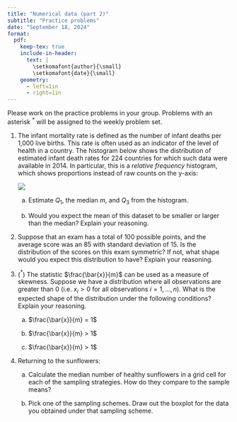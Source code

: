 ```yaml
---
title: "Numerical data (part 2)"
subtitle: "Practice problems"
date: "September 18, 2024"
format: 
  pdf:
    keep-tex: true
    include-in-header:
      text: |
        \setkomafont{author}{\small}
        \setkomafont{date}{\small}
    geometry:
      - left=1in
      - right=1in
---
```


Please work on the practice problems in your group. Problems with an asterisk $^*$ will be assigned to the weekly problem set.

1.  The infant mortality rate is defined as the number of infant deaths per 1,000 live births. This rate is often used as an indicator of the level of health in a country. The histogram below shows the distribution of estimated infant death rates for 224 countries for which such data were available in 2014. In particular, this is a *relative frequency* histogram, which shows proportions instead of raw counts on the y-axis:

    ![](figs/04-infant-mortality.png)

    a.  Estimate $Q_{1}$, the median $m$, and $Q_{3}$ from the histogram.

    b.  Would you expect the mean of this dataset to be smaller or larger than the median? Explain your reasoning.

2.  Suppose that an exam has a total of 100 possible points, and the average score was an 85 with standard deviation of 15. Is the distribution of the scores on this exam symmetric? If not, what shape would you expect this distribution to have? Explain your reasoning.

3.  ($^*$) The statistic $\frac{\bar{x}}{m}$ can be used as a measure of skewness. Suppose we have a distribution where all observations are greater than 0 (i.e. $x_{i} > 0$ for all observations $i = 1,\ldots, n$). What is the expected shape of the distribution under the following conditions? Explain your reasoning.

    a.  $\frac{\bar{x}}{m} = 1$

    b.  $\frac{\bar{x}}{m} > 1$

    c.  $\frac{\bar{x}}{m} > 1$

4.  Returning to the sunflowers:

    a.  Calculate the median number of healthy sunflowers in a grid cell for each of the sampling strategies. How do they compare to the sample means?

    b.  Pick one of the sampling schemes. Draw out the boxplot for the data you obtained under that sampling scheme.
